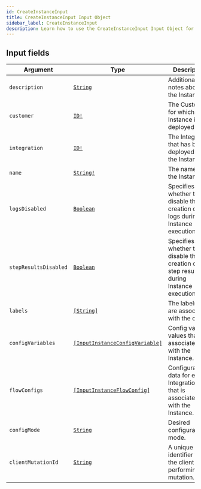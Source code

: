 ```yaml
---
id: CreateInstanceInput
title: CreateInstanceInput Input Object
sidebar_label: CreateInstanceInput
description: Learn how to use the CreateInstanceInput Input Object for Builder's API.
---
```


## Input fields

| Argument              | Type                                                                                       | Description                                                                          |
| --------------------- | ------------------------------------------------------------------------------------------ | ------------------------------------------------------------------------------------ |
| `description`         | [`String`](/composer/builder/api/schema/scalar/String.mdx)                                                   | Additional notes about the Instance.                                                 |
| `customer`            | [`ID!`](/composer/builder/api/schema/scalar/ID.mdx)                                                          | The Customer for which the Instance is deployed.                                     |
| `integration`         | [`ID!`](/composer/builder/api/schema/scalar/ID.mdx)                                                          | The Integration that has been deployed for the Instance.                             |
| `name`                | [`String!`](/composer/builder/api/schema/scalar/String.mdx)                                                  | The name of the Instance.                                                            |
| `logsDisabled`        | [`Boolean`](/composer/builder/api/schema/scalar/Boolean.mdx)                                                 | Specifies whether to disable the creation of logs during Instance execution.         |
| `stepResultsDisabled` | [`Boolean`](/composer/builder/api/schema/scalar/Boolean.mdx)                                                 | Specifies whether to disable the creation of step results during Instance execution. |
| `labels`              | [`[String]`](/composer/builder/api/schema/scalar/String.mdx)                                                 | The labels that are associated with the object.                                      |
| `configVariables`     | [`[InputInstanceConfigVariable]`](/composer/builder/api/schema/input_object/InputInstanceConfigVariable.mdx) | Config variable values that are associated with the Instance.                        |
| `flowConfigs`         | [`[InputInstanceFlowConfig]`](/composer/builder/api/schema/input_object/InputInstanceFlowConfig.mdx)         | Configuration data for each IntegrationFlow that is associated with the Instance.    |
| `configMode`          | [`String`](/composer/builder/api/schema/scalar/String.mdx)                                                   | Desired configuration mode.                                                          |
| `clientMutationId`    | [`String`](/composer/builder/api/schema/scalar/String.mdx)                                                   | A unique identifier for the client performing the mutation.                          |
